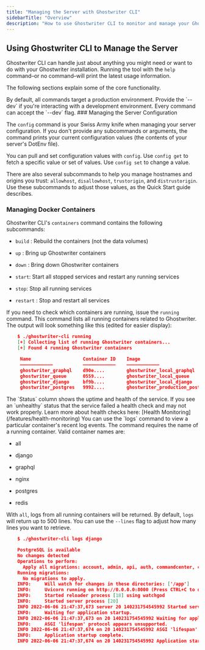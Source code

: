 ```yaml
---
title: "Managing the Server with Ghostwriter CLI"
sidebarTitle: "Overview"
description: "How to use Ghostwriter CLI to monitor and manage your Ghostwriter installation"
---
```


## Using Ghostwriter CLI to Manage the Server

Ghostwriter CLI can handle just about anything you might need or want to do with your Ghostwriter installation. Running the tool with the `help` command–or no command–will print the latest usage information.

The following sections explain some of the core functionality.

<Info>
By default, all commands target a production environment. Provide the `--dev` if you're interacting with a development environment. Every command can accept the `--dev` flag.
</Info>
### Managing the Server Configuration

The `config` command is your Swiss Army knife when managing your server configuration. If you don't provide any subcommands or arguments, the command prints your current configuration values (the contents of your server's DotEnv file).

You can pull and set configuration values with `config`. Use `config get` to fetch a specific value or set of values. Use `config set` to change a value.

There are also several subcommands to help you manage hostnames and origins you trust: `allowhost`, `disallowhost`, `trustorigin`, and `distrustorigin`. Use these subcommands to adjust those values, as the Quick Start guide describes.

<CardGroup cols={1}>
  <Card
    title="Quickstart | Ghostwriter | Ghostwriter"
    icon="chevron-right"
    iconType="solid"
    href="https://www.ghostwriter.wiki/getting-started/quickstart#customizing-your-installation"
    horizontal
  />
</CardGroup>

### Managing Docker Containers

Ghostwriter CLI's `containers` command contains the following subcommands:

* `build` : Rebuild the containers (not the data volumes)

* `up` : Bring up Ghostwriter containers

* `down` : Bring down Ghostwriter containers

* `start`: Start all stopped services and restart any running services

* `stop`: Stop all running services

* `restart` : Stop and restart all services


If you need to check which containers are running, issue the `running` command. This command lists all running containers related to Ghostwriter. The output will look something like this (edited for easier display):

```json
    $ ./ghostwriter-cli running
    [+] Collecting list of running Ghostwriter containers...
    [+] Found 4 running Ghostwriter containers

     Name                   Container ID    Image                           Status                  Ports
     ––––––––––––           ––––––––––––    ––––––––––––                    ––––––––––––            ––––––––––––
     ghostwriter_graphql    d90e....        ghostwriter_local_graphql       Up 43 hours (healthy)   0.0.0.0:9691:9691 » 9691/tcp, 0.0.0.0:8080:8080 » 8080/tcp
     ghostwriter_queue      0559....        ghostwriter_local_queue         Up 43 hours (healthy)
     ghostwriter_django     bf9b....        ghostwriter_local_django        Up 43 hours (healthy)   0.0.0.0:8000:8000 » 8000/tcp
     ghostwriter_postgres   9992....        ghostwriter_production_postgres Up 43 hours (healthy)   0.0.0.0:5432:5432 » 5432/tcp
```

<Check>
The `Status` column shows the uptime and health of the service. If you see an `unhealthy` status that the service failed a health check and may not work properly. Learn more about health checks here: [Health Monitoring](/features/health-monitoring)
</Check>
You can use the `logs` command to view a particular container's recent log events. The command requires the name of a running container. Valid container names are:

* all

* django

* graphql

* nginx

* postgres

* redis


With `all`, logs from all running containers will be returned. By default, `logs` will return up to 500 lines. You can use the `--lines` flag to adjust how many lines you want to retrieve.


```json
    $ ./ghostwriter-cli logs django

    PostgreSQL is available
    No changes detected
    Operations to perform:
      Apply all migrations: account, admin, api, auth, commandcenter, contenttypes, django_q, home, oplog, reporting, rest_framework_api_key, rolodex, sessions, shepherd, sites, socialaccount, users
    Running migrations:
      No migrations to apply.
    INFO:     Will watch for changes in these directories: ['/app']
    INFO:     Uvicorn running on http://0.0.0.0:8000 (Press CTRL+C to quit)
    INFO:     Started reloader process [18] using watchgod
    INFO:     Started server process [20]
    INFO 2022-06-06 21:47:37,673 server 20 140231754545992 Started server process [20]
    INFO:     Waiting for application startup.
    INFO 2022-06-06 21:47:37,673 on 20 140231754545992 Waiting for application startup.
    INFO:     ASGI 'lifespan' protocol appears unsupported.
    INFO 2022-06-06 21:47:37,674 on 20 140231754545992 ASGI 'lifespan' protocol appears unsupported.
    INFO:     Application startup complete.
    INFO 2022-06-06 21:47:37,674 on 20 140231754545992 Application startup complete.
```
